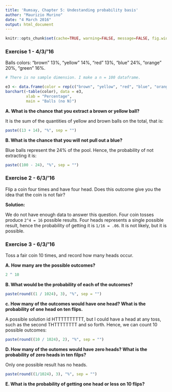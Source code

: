 ```yaml
---
title: 'Rumsay, Chapter 5: Undestanding probability basis'
author: "Maurizio Murino"
date: "4 March 2016"
output: html_document
---
```

```r
knitr::opts_chunk$set(cache=TRUE, warning=FALSE, message=FALSE, fig.width=12)
```

### Exercise 1 - 4/3/'16

Balls colors: "brown" 13%, "yellow" 14%, "red" 13%, "blue" 24%, "orange" 20%, "green" 16%.

```r
# There is no sample dimension. I make a n = 100 dataframe.

e3 <- data.frame(color = rep(c("brown", "yellow", "red", "blue", "orange", "green"), c(13, 14, 13, 24, 20, 16)))
barchart(~table(color), data = e3,
         xlab = "Percentage",
         main = "Balls (no N)")
```

__A. What is the chance that you extract a brown or yellow ball?__

It is the sum of the quantities of yellow and brown balls on the total, that is:

```r
paste((13 + 14), "%", sep = "")
```

__B. What is the chance that you will not pull out a blue?__

Blue balls represent the 24% of the pool. Hence, the probability of not extracting it is:

```r
paste((100 - 24), "%", sep = "")
```

### Exercise 2 - 6/3/'16

Flip a coin four times and have four head. Does this outcome give you the idea that the coin is not fair?

__Solution:__

We do not have enough data to answer this question. Four coin tosses produce `2^4 = 16` possible results. Four heads represents a single possible result, hence the probability of getting it is `1/16 = .06`. It is not likely, but it is possible. 

### Exercise 3 - 6/3/'16

Toss a fair coin 10 times, and record how many heads occur.

__A. How many are the possible outcomes?__

```r
2 ^ 10 
```

__B. What would be the probability of each of the outcomes?__

```r
paste(round((1 / 1024), 3), "%", sep = "") 
```

__c. How many of the outcomes would have one head? What is the probability of one head on ten flips.__

A possible solution id HTTTTTTTTTT, but I could have a head at any toss, such as the second THTTTTTTTT and so forth. Hence, we can count 10 possible outcomes:

```r
paste(round((10 / 1024), 2), "%", sep = "") 
```

__D. How many of the outomes would have zero heads? What is the probability of zero heads in ten filps?__

Only one possible result has no heads.

```r
paste(round((1/1024), 3), "%", sep = "")
```

__E. What is the probability of getting one head or less on 10 flips?__

